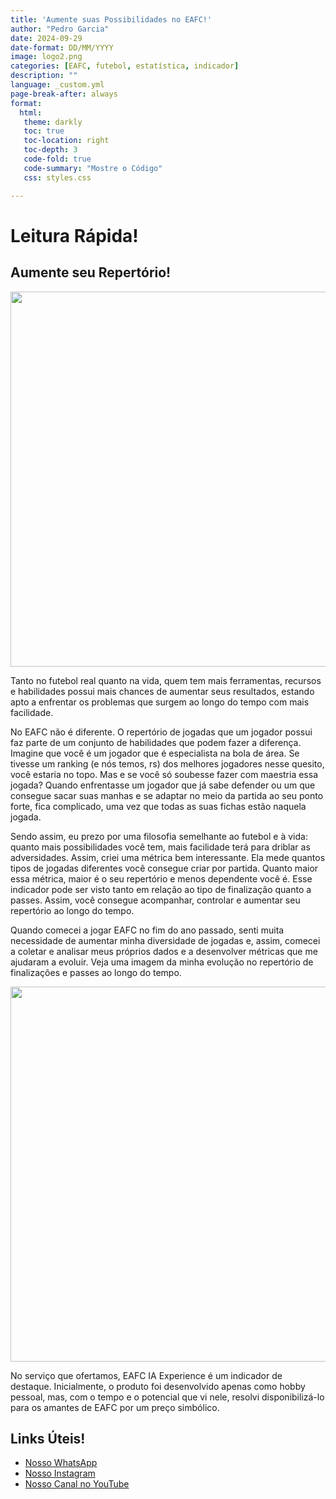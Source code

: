 ```yaml
---
title: 'Aumente suas Possibilidades no EAFC!'
author: "Pedro Garcia"
date: 2024-09-29
date-format: DD/MM/YYYY
image: logo2.png
categories: [EAFC, futebol, estatística, indicador]
description: ""
language: _custom.yml
page-break-after: always
format:
  html:
   theme: darkly
   toc: true
   toc-location: right
   toc-depth: 3
   code-fold: true
   code-summary: "Mostre o Código"
   css: styles.css

---
```


# Leitura Rápida! {.justify}

## Aumente seu Repertório! {.justify}

![](logo2.png){fig-align="center" width="600"}


Tanto no futebol real quanto na vida, quem tem mais ferramentas, recursos e habilidades possui mais chances de aumentar seus resultados, estando apto a enfrentar os problemas que surgem ao longo do tempo com mais facilidade.

No EAFC não é diferente. O repertório de jogadas que um jogador possui faz parte de um conjunto de habilidades que podem fazer a diferença. Imagine que você é um jogador que é especialista na bola de área. Se tivesse um ranking (e nós temos, rs) dos melhores jogadores nesse quesito, você estaria no topo. Mas e se você só soubesse fazer com maestria essa jogada? Quando enfrentasse um jogador que já sabe defender ou um que consegue sacar suas manhas e se adaptar no meio da partida ao seu ponto forte, fica complicado, uma vez que todas as suas fichas estão naquela jogada.

Sendo assim, eu prezo por uma filosofia semelhante ao futebol e à vida: quanto mais possibilidades você tem, mais facilidade terá para driblar as adversidades. Assim, criei uma métrica bem interessante. Ela mede quantos tipos de jogadas diferentes você consegue criar por partida. Quanto maior essa métrica, maior é o seu repertório e menos dependente você é. Esse indicador pode ser visto tanto em relação ao tipo de finalização quanto a passes. Assim, você consegue acompanhar, controlar e aumentar seu repertório ao longo do tempo.

Quando comecei a jogar EAFC no fim do ano passado, senti muita necessidade de aumentar minha diversidade de jogadas e, assim, comecei a coletar e analisar meus próprios dados e a desenvolver métricas que me ajudaram a evoluir. Veja uma imagem da minha evolução no repertório de finalizações e passes ao longo do tempo.

![](IMG1.png){fig-align="center" width="600"}

No serviço que ofertamos, EAFC IA Experience é um indicador de destaque. Inicialmente, o produto foi desenvolvido apenas como hobby pessoal, mas, com o tempo e o potencial que vi nele, resolvi disponibilizá-lo para os amantes de EAFC por um preço simbólico.

## Links Úteis! {.justify}

- [Nosso WhatsApp](wa.me/5534984469383)
- [Nosso Instagram](https://www.instagram.com/eustatistica/)
- [Nosso Canal no YouTube](https://www.youtube.com/@EUSTATISTICAVERSO)

















